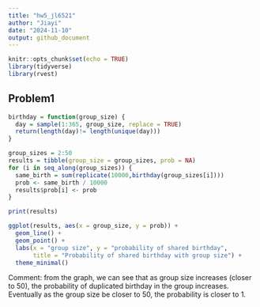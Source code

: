 ```yaml
---
title: "hw5_jl6521"
author: "Jiayi"
date: "2024-11-10"
output: github_document
---
```


```r
knitr::opts_chunk$set(echo = TRUE)
library(tidyverse)
library(rvest)
```

## Problem1
```r
birthday = function(group_size) {
  day = sample(1:365, group_size, replace = TRUE)
  return(length(day)!= length(unique(day)))
}

group_sizes = 2:50
results = tibble(group_size = group_sizes, prob = NA)
for (i in seq_along(group_sizes)) {
  same_birth = sum(replicate(10000,birthday(group_sizes[i])))
  prob <- same_birth / 10000
  results$prob[i] <- prob
}

print(results)

ggplot(results, aes(x = group_size, y = prob)) +
  geom_line() +
  geom_point() +
  labs(x = "group size", y = "probability of shared birthday",
       title = "Probability of shared birthday with group size") +
  theme_minimal()
```
Comment: from the graph, we can see that as group size increases (closer to 50), the probability of duplicated birthday in the group increases. Eventually as the group size be closer to 50, the probability is closer to 1.

